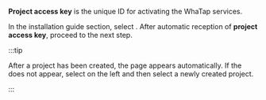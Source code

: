 **Project access key** is the unique ID for activating the WhaTap services.

In the installation guide section, select <cmdname sid="issue_project_access_key" className="uitext" />. After automatic reception of **project access key**, proceed to the next step.

:::tip

After a project has been created, the <cmdname sid="agent_installation" className="uitext" /> page appears automatically. If the <cmdname sid="agent_installation" className="uitext" /> does not appear, select <cmdname sid="all_projects" className="uitext" /> on the left and then select a newly created project.

:::
